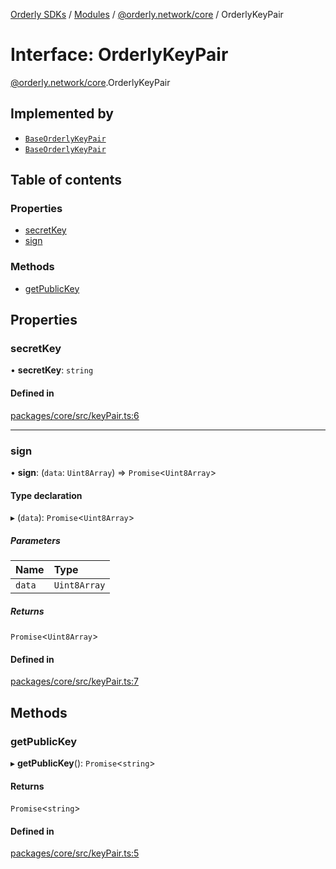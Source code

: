 [Orderly SDKs](./../README) / [Modules](./../modules) / [@orderly.network/core](./../modules/orderly_network_core) / OrderlyKeyPair

# Interface: OrderlyKeyPair

[@orderly.network/core](./../modules/orderly_network_core).OrderlyKeyPair

## Implemented by

- [`BaseOrderlyKeyPair`](./../classes/orderly_network_core.BaseOrderlyKeyPair)
- [`BaseOrderlyKeyPair`](./../classes/orderly_network_core.BaseOrderlyKeyPair)

## Table of contents

### Properties

- [secretKey](./orderly_network_core.OrderlyKeyPair#secretkey)
- [sign](./orderly_network_core.OrderlyKeyPair#sign)

### Methods

- [getPublicKey](./orderly_network_core.OrderlyKeyPair#getpublickey)

## Properties

### secretKey

• **secretKey**: `string`

#### Defined in

[packages/core/src/keyPair.ts:6](https://github.com/OrderlyNetwork/js-sdk/blob/3b49bc1a/packages/core/src/keyPair.ts#L6)

___

### sign

• **sign**: (`data`: `Uint8Array`) => `Promise`\<`Uint8Array`\>

#### Type declaration

▸ (`data`): `Promise`\<`Uint8Array`\>

##### Parameters

| Name | Type |
| :------ | :------ |
| `data` | `Uint8Array` |

##### Returns

`Promise`\<`Uint8Array`\>

#### Defined in

[packages/core/src/keyPair.ts:7](https://github.com/OrderlyNetwork/js-sdk/blob/3b49bc1a/packages/core/src/keyPair.ts#L7)

## Methods

### getPublicKey

▸ **getPublicKey**(): `Promise`\<`string`\>

#### Returns

`Promise`\<`string`\>

#### Defined in

[packages/core/src/keyPair.ts:5](https://github.com/OrderlyNetwork/js-sdk/blob/3b49bc1a/packages/core/src/keyPair.ts#L5)

